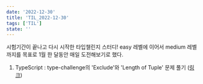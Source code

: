 ```yaml
---
date: '2022-12-30'
title: 'TIL_2022-12-30'
tags: ['TIL']
state: ''
---
```


시험기간이 끝나고 다시 시작한 타입챌린지 스터디! 
easy 레벨에 이어서 medium 레벨까지를 목표로 1월 한 달동안 매일 도전해보기로 했다.

1. TypeScript : type-challenge의 'Exclude'와 'Length of Tuple' 문제 풀기 ([링크](https://github.com/Jihyenanum-Laboratory/JLab-1-Type-Challenge/pull/8))